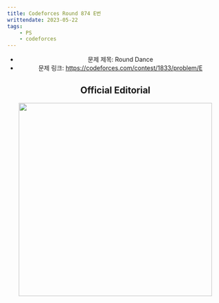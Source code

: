 ---
title: Codeforces Round 874 E번
writtendate: 2023-05-22
tags:
    - PS
    - codeforces
---

<Header />

- 문제 제목: Round Dance
- 문제 링크: https://codeforces.com/contest/1833/problem/E

## Official Editorial

<Image src="2023-06-06-22-44-52.png" width="450"/>


<TagList />
<Comment />

